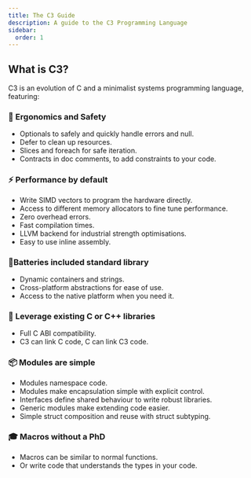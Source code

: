 ---
title: The C3 Guide
description: A guide to the C3 Programming Language
sidebar:
  order: 1
---

## What is C3?

C3 is an evolution of C and a minimalist systems programming language, featuring:

### 🦺 Ergonomics **and** Safety
- Optionals to safely and quickly handle errors and null.
- Defer to clean up resources.
- Slices and foreach for safe iteration.
- Contracts in doc comments, to add constraints to your code. 

### ⚡ Performance **by** default
- Write SIMD vectors to program the hardware directly.
- Access to different memory allocators to fine tune performance.
- Zero overhead errors.
- Fast compilation times.
- LLVM backend for industrial strength optimisations.
- Easy to use inline assembly.

### 🔋Batteries **included** standard library
- Dynamic containers and strings.
- Cross-platform abstractions for ease of use.
- Access to the native platform when you need it.

### 🔧 Leverage **existing** C or C++ libraries
- Full C ABI compatibility.
- C3 can link C code, C can link C3 code.

### 📦 Modules **are** simple
- Modules namespace code.
- Modules make encapsulation simple with explicit control.
- Interfaces define shared behaviour to write robust libraries.
- Generic modules make extending code easier.
- Simple struct composition and reuse with struct subtyping.

### 🎓 Macros **without** a PhD
- Macros can be similar to normal functions.
- Or write code that understands the types in your code.
